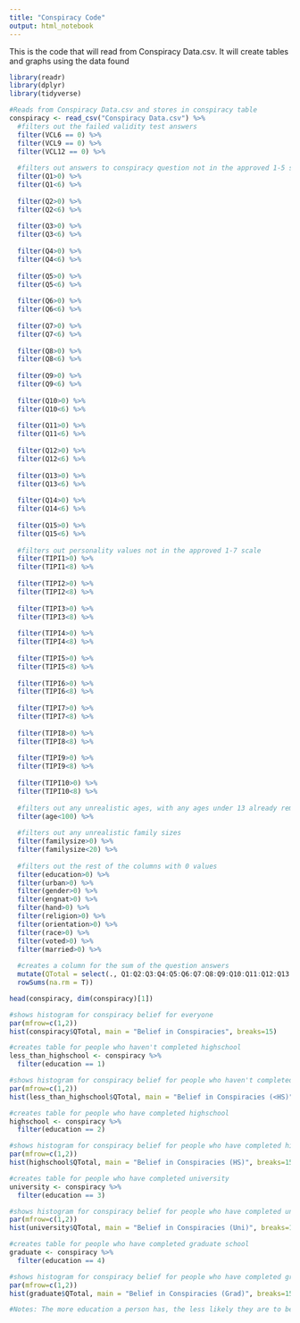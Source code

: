 ---
title: "Conspiracy Code"
output: html_notebook
---

This is the code that will read from Conspiracy Data.csv. It will create tables and graphs using the data found

```{r}
library(readr)
library(dplyr)
library(tidyverse)

#Reads from Conspiracy Data.csv and stores in conspiracy table
conspiracy <- read_csv("Conspiracy Data.csv") %>%
  #filters out the failed validity test answers
  filter(VCL6 == 0) %>%
  filter(VCL9 == 0) %>%
  filter(VCL12 == 0) %>%
  
  #filters out answers to conspiracy question not in the approved 1-5 scale
  filter(Q1>0) %>%
  filter(Q1<6) %>%
  
  filter(Q2>0) %>%
  filter(Q2<6) %>%
  
  filter(Q3>0) %>%
  filter(Q3<6) %>%
  
  filter(Q4>0) %>%
  filter(Q4<6) %>%
  
  filter(Q5>0) %>%
  filter(Q5<6) %>%
  
  filter(Q6>0) %>%
  filter(Q6<6) %>%
  
  filter(Q7>0) %>%
  filter(Q7<6) %>%
  
  filter(Q8>0) %>%
  filter(Q8<6) %>%
  
  filter(Q9>0) %>%
  filter(Q9<6) %>%
  
  filter(Q10>0) %>%
  filter(Q10<6) %>%
  
  filter(Q11>0) %>%
  filter(Q11<6) %>%
  
  filter(Q12>0) %>%
  filter(Q12<6) %>%
  
  filter(Q13>0) %>%
  filter(Q13<6) %>%
  
  filter(Q14>0) %>%
  filter(Q14<6) %>%
  
  filter(Q15>0) %>%
  filter(Q15<6) %>%
  
  #filters out personality values not in the approved 1-7 scale
  filter(TIPI1>0) %>%
  filter(TIPI1<8) %>%
  
  filter(TIPI2>0) %>%
  filter(TIPI2<8) %>%
  
  filter(TIPI3>0) %>%
  filter(TIPI3<8) %>%
  
  filter(TIPI4>0) %>%
  filter(TIPI4<8) %>%
  
  filter(TIPI5>0) %>%
  filter(TIPI5<8) %>%
  
  filter(TIPI6>0) %>%
  filter(TIPI6<8) %>%
  
  filter(TIPI7>0) %>%
  filter(TIPI7<8) %>%
  
  filter(TIPI8>0) %>%
  filter(TIPI8<8) %>%
  
  filter(TIPI9>0) %>%
  filter(TIPI9<8) %>%
  
  filter(TIPI10>0) %>%
  filter(TIPI10<8) %>%
  
  #filters out any unrealistic ages, with any ages under 13 already removed
  filter(age<100) %>%
  
  #filters out any unrealistic family sizes
  filter(familysize>0) %>%
  filter(familysize<20) %>%
  
  #filters out the rest of the columns with 0 values
  filter(education>0) %>%
  filter(urban>0) %>%
  filter(gender>0) %>%
  filter(engnat>0) %>%
  filter(hand>0) %>%
  filter(religion>0) %>%
  filter(orientation>0) %>%
  filter(race>0) %>%
  filter(voted>0) %>%
  filter(married>0) %>%
  
  #creates a column for the sum of the question answers
  mutate(QTotal = select(., Q1:Q2:Q3:Q4:Q5:Q6:Q7:Q8:Q9:Q10:Q11:Q12:Q13:Q14:Q15) %>%
  rowSums(na.rm = T))

head(conspiracy, dim(conspiracy)[1])

#shows histogram for conspiracy belief for everyone
par(mfrow=c(1,2))
hist(conspiracy$QTotal, main = "Belief in Conspiracies", breaks=15)

#creates table for people who haven't completed highschool
less_than_highschool <- conspiracy %>%
  filter(education == 1)

#shows histogram for conspiracy belief for people who haven't completed highschool
par(mfrow=c(1,2))
hist(less_than_highschool$QTotal, main = "Belief in Conspiracies (<HS)", breaks=15)

#creates table for people who have completed highschool
highschool <- conspiracy %>%
  filter(education == 2)

#shows histogram for conspiracy belief for people who have completed highschool
par(mfrow=c(1,2))
hist(highschool$QTotal, main = "Belief in Conspiracies (HS)", breaks=15)

#creates table for people who have completed university
university <- conspiracy %>%
  filter(education == 3)

#shows histogram for conspiracy belief for people who have completed university
par(mfrow=c(1,2))
hist(university$QTotal, main = "Belief in Conspiracies (Uni)", breaks=15)

#creates table for people who have completed graduate school
graduate <- conspiracy %>%
  filter(education == 4)

#shows histogram for conspiracy belief for people who have completed graduate school
par(mfrow=c(1,2))
hist(graduate$QTotal, main = "Belief in Conspiracies (Grad)", breaks=15)

#Notes: The more education a person has, the less likely they are to believe in conspiracies in general
  
```
